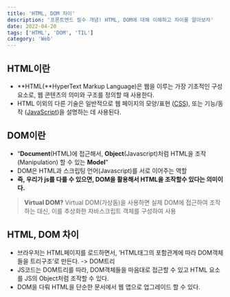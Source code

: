 ```yaml
---
title: 'HTML, DOM 차이'
description: '프론트엔드 필수 개념! HTML, DOM에 대해 이해하고 차이를 알아보자'
date: 2022-04-20
tags: ['HTML', 'DOM', 'TIL']
category: 'Web'
---
```


## HTML이란

- **HTML(**HyperText Markup Language)은 웹을 이루는 가장 기초적인 구성 요소로, 웹 콘텐츠의 의미와 구조를 정의할 때 사용한다.
- HTML 이외의 다른 기술은 일반적으로 웹 페이지의 모양/표현 ([CSS](https://developer.mozilla.org/ko/docs/Web/CSS)), 또는 기능/동작 ([JavaScript](https://developer.mozilla.org/ko/docs/Web/JavaScript))을 설명하는 데 사용된다.

## DOM이란

- “**Document**(HTML)에 접근해서, **Object**(Javascript)처럼 HTML을 조작(Manipulation) 할 수 있는 **Model**”
- DOM은 HTML과 스크립팅 언어(Javascript)를 서로 이어주는 역할
- **즉, 우리가 js를 다룰 수 있으면, DOM을 활용해서 HTML을 조작할수 있다는 의미이다.**

> **Virtual DOM?**
> Virtual DOM(가상돔)을 사용하면 실제 DOM에 접근하여 조작하는 대신, 이를 추상화한 자바스크립트 객체를 구성하여 사용

## HTML, DOM 차이

- 브라우저는 HTML페이지를 로드하면서, ’HTML태그의 포함관계에 따라 DOM객체들을 트리구조’로 만든다. -> DOM트리
- JS코드는 DOM트리를 따라, DOM객체들을 마음대로 접근할 수 있고 HTML 요소를 JS의 Object처럼 조작할 수 있다.
- DOM을 다뤄 HTML을 단순한 문서에서 웹 앱으로 업그레이드 할 수 있다.
